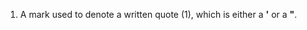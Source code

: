 #A mark used to denote a written quote (1), which is either a '''<nowiki>'</nowiki>''' or a '''"'''.